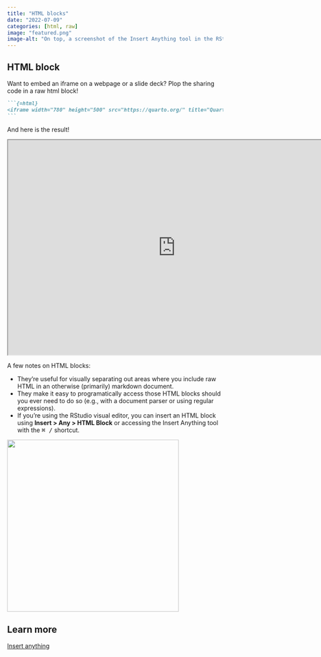 ```yaml
---
title: "HTML blocks"
date: "2022-07-09"
categories: [html, raw]
image: "featured.png"
image-alt: "On top, a screenshot of the Insert Anything tool in the RStudio Visual Editor to insert an HTML block. An arrow from this points to the bottom image, which is an HTML block containing raw HTML code for including the Quarto Documentation at quarto.org in an iframe. The complete code can be found in the blog post."
---
```


## HTML block

Want to embed an iframe on a webpage or a slide deck?
Plop the sharing code in a raw html block!

```` markdown
```{=html}
<iframe width="780" height="500" src="https://quarto.org/" title="Quarto Documentation"></iframe>
```
````

And here is the result!

```{=html}
<iframe width="780" height="500" src="https://quarto.org/" title="Quarto Documentation"></iframe>
```
A few notes on HTML blocks:

-   They're useful for visually separating out areas where you include raw HTML in an otherwise (primarily) markdown document.
-   They make it easy to programatically access those HTML blocks should you ever need to do so (e.g., with a document parser or using regular expressions).
-   If you're using the RStudio visual editor, you can insert an HTML block using **Insert \> Any \> HTML Block** or accessing the Insert Anything tool with the <kbd>⌘ /</kbd> shortcut.

![](insert-html-block.png){fig-alt="Using the Insert Anything tool to insert an HTML block. Typing out the letters \"ht\" brings this option in the tool." fig-align="center" width="400"}

## Learn more

[Insert anything](https://quarto.org/docs/visual-editor/index.html#insert-anything)
